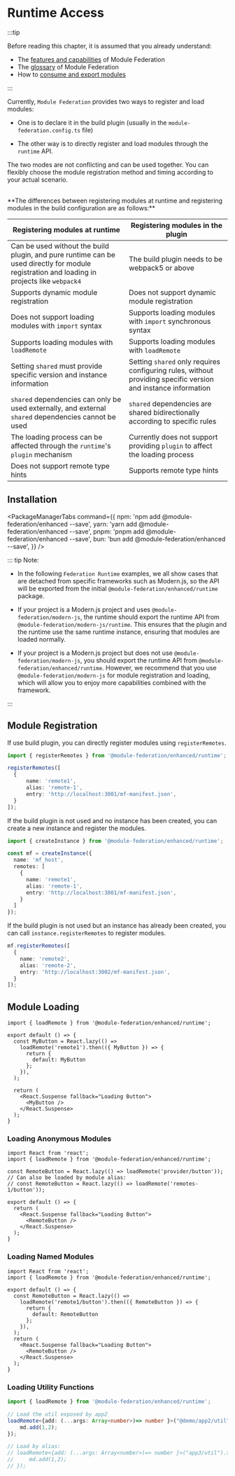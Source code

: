 # Runtime Access

:::tip

Before reading this chapter, it is assumed that you already understand:

- The [features and capabilities](../../start/index) of Module Federation
- The [glossary](../../start/glossary) of Module Federation
- How to [consume and export modules](../../start/quick-start)

:::


Currently, `Module Federation` provides two ways to register and load modules:

- One is to declare it in the build plugin (usually in the `module-federation.config.ts` file)

- The other way is to directly register and load modules through the `runtime` API.

The two modes are not conflicting and can be used together. You can flexibly choose the module registration method and timing according to your actual scenario.

<br />
**The differences between registering modules at runtime and registering modules in the build configuration are as follows:**

|Registering modules at runtime|Registering modules in the plugin|
|------------------------------------------------------------------------------------------------------------------|---------------------- |
|Can be used without the build plugin, and pure runtime can be used directly for module registration and loading in projects like `webpack4`|The build plugin needs to be webpack5 or above|
|Supports dynamic module registration|Does not support dynamic module registration|
|Does not support loading modules with `import` syntax|Supports loading modules with `import` synchronous syntax|
|Supports loading modules with `loadRemote`|Supports loading modules with `loadRemote`|
|Setting `shared` must provide specific version and instance information|Setting `shared` only requires configuring rules, without providing specific version and instance information|
|`shared` dependencies can only be used externally, and external `shared` dependencies cannot be used|`shared` dependencies are shared bidirectionally according to specific rules|
|The loading process can be affected through the `runtime`'s `plugin` mechanism|Currently does not support providing `plugin` to affect the loading process|
|Does not support remote type hints|Supports remote type hints|

## Installation


<PackageManagerTabs
  command={{
    npm: 'npm add @module-federation/enhanced --save',
    yarn: 'yarn add @module-federation/enhanced --save',
    pnpm: 'pnpm add @module-federation/enhanced --save',
    bun: 'bun add @module-federation/enhanced --save',
  }}
/>

::: tip Note:

- In the following `Federation Runtime` examples, we all show cases that are detached from specific frameworks such as Modern.js, so the API will be exported from the initial `@module-federation/enhanced/runtime` package.

- If your project is a Modern.js project and uses `@module-federation/modern-js`, the runtime should export the runtime API from `@module-federation/modern-js/runtime`. This ensures that the plugin and the runtime use the same runtime instance, ensuring that modules are loaded normally.

- If your project is a Modern.js project but does not use `@module-federation/modern-js`, you should export the runtime API from `@module-federation/enhanced/runtime`. However, we recommend that you use `@module-federation/modern-js` for module registration and loading, which will allow you to enjoy more capabilities combined with the framework.

:::


## Module Registration

If use build plugin, you can directly register modules using `registerRemotes`.

```ts
import { registerRemotes } from '@module-federation/enhanced/runtime';

registerRemotes([
  {
      name: 'remote1',
      alias: 'remote-1',
      entry: 'http://localhost:3001/mf-manifest.json',
  }
]);

```

If the build plugin is not used and no instance has been created, you can create a new instance and register the modules.

```ts
import { createInstance } from '@module-federation/enhanced/runtime';

const mf = createInstance({
  name: 'mf_host',
  remotes: [
    {
      name: 'remote1',
      alias: 'remote-1',
      entry: 'http://localhost:3001/mf-manifest.json',
    }
  ]
});

```

If the build plugin is not used but an instance has already been created, you can call `instance.registerRemotes` to register modules.

```ts
mf.registerRemotes([
  {
    name: 'remote2',
    alias: 'remote-2',
    entry: 'http://localhost:3002/mf-manifest.json',
  }
]);
```

## Module Loading

```tsx
import { loadRemote } from '@module-federation/enhanced/runtime';

export default () => {
  const MyButton = React.lazy(() =>
    loadRemote('remote1').then(({ MyButton }) => {
      return {
        default: MyButton
      };
    }),
  );

  return (
    <React.Suspense fallback="Loading Button">
      <MyButton />
    </React.Suspense>
  );
}
```

### Loading Anonymous Modules

```tsx
import React from 'react';
import { loadRemote } from '@module-federation/enhanced/runtime';

const RemoteButton = React.lazy(() => loadRemote('provider/button'));
// Can also be loaded by module alias:
// const RemoteButton = React.lazy(() => loadRemote('remotes-1/button'));

export default () => {
  return (
    <React.Suspense fallback="Loading Button">
      <RemoteButton />
    </React.Suspense>
  );
}
```

### Loading Named Modules

```tsx
import React from 'react';
import { loadRemote } from '@module-federation/enhanced/runtime';

export default () => {
  const RemoteButton = React.lazy(() =>
    loadRemote('remote1/button').then(({ RemoteButton }) => {
      return {
        default: RemoteButton
      };
    }),
  );
  return (
    <React.Suspense fallback="Loading Button">
      <RemoteButton />
    </React.Suspense>
  );
}
```

### Loading Utility Functions

```ts
import { loadRemote } from '@module-federation/enhanced/runtime';

// Load the util exposed by app2
loadRemote<{add: (...args: Array<number>)=> number }>("@demo/app2/util").then((md)=>{
    md.add(1,2);
});

// Load by alias:
// loadRemote<{add: (...args: Array<number>)=> number }>("app3/util").then((md)=>{
//     md.add(1,2);
// });
```
